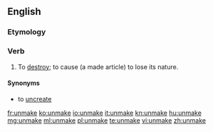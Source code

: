 ==English==

===Etymology===
{{af|en|un-|make}}

===Verb===
{{en-verb|unmakes|unmaking|unmade|unmade}}

# {{lb|en|transitive}} To [[destroy]]; to cause (a made article) to lose its nature.

====Synonyms====
* to [[uncreate]]

[[fr:unmake]]
[[ko:unmake]]
[[io:unmake]]
[[it:unmake]]
[[kn:unmake]]
[[hu:unmake]]
[[mg:unmake]]
[[ml:unmake]]
[[pl:unmake]]
[[te:unmake]]
[[vi:unmake]]
[[zh:unmake]]